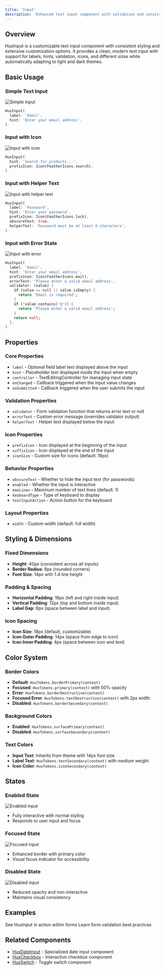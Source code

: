 ```yaml
---
title: 'Input'
description: 'Enhanced text input component with validation and consistent styling'
---
```


## Overview

HuxInput is a customizable text input component with consistent styling and extensive customization options. It provides a clean, modern text input with support for labels, hints, validation, icons, and different sizes while automatically adapting to light and dark themes.

## Basic Usage

### Simple Text Input
![Simple input](/images/input/input.png)

```dart
HuxInput(
  label: 'Email',
  hint: 'Enter your email address',
)
```

### Input with Icon
![Input with icon](/images/input/input-icon.png)

```dart
HuxInput(
  hint: 'Search for products...',
  prefixIcon: Icon(FeatherIcons.search),
)
```

### Input with Helper Text
![Input with helper text](/images/input/input-helper.png)

```dart
HuxInput(
  label: 'Password',
  hint: 'Enter your password',
  prefixIcon: Icon(FeatherIcons.lock),
  obscureText: true,
  helperText: 'Password must be at least 6 characters',
)
```

### Input with Error State
![Input with error](/images/input/input-error.png)

```dart
HuxInput(
  label: 'Email',
  hint: 'Enter your email address',
  prefixIcon: Icon(FeatherIcons.mail),
  errorText: 'Please enter a valid email address',
  validator: (value) {
    if (value == null || value.isEmpty) {
      return 'Email is required';
    }
    if (!value.contains('@')) {
      return 'Please enter a valid email address';
    }
    return null;
  },
)
```

## Properties

### Core Properties
- `label` - Optional field label text displayed above the input
- `hint` - Placeholder text displayed inside the input when empty
- `controller` - TextEditingController for managing input state
- `onChanged` - Callback triggered when the input value changes
- `onSubmitted` - Callback triggered when the user submits the input

### Validation Properties
- `validator` - Form validation function that returns error text or null
- `errorText` - Custom error message (overrides validator output)
- `helperText` - Helper text displayed below the input

### Icon Properties
- `prefixIcon` - Icon displayed at the beginning of the input
- `suffixIcon` - Icon displayed at the end of the input
- `iconSize` - Custom size for icons (default: 18px)

### Behavior Properties
- `obscureText` - Whether to hide the input text (for passwords)
- `enabled` - Whether the input is interactive
- `maxLines` - Maximum number of text lines (default: 1)
- `keyboardType` - Type of keyboard to display
- `textInputAction` - Action button for the keyboard

### Layout Properties
- `width` - Custom width (default: full width)

## Styling & Dimensions

### Fixed Dimensions
- **Height**: 40px (consistent across all inputs)
- **Border Radius**: 8px (rounded corners)
- **Font Size**: 14px with 1.4 line height

### Padding & Spacing
- **Horizontal Padding**: 18px (left and right inside input)
- **Vertical Padding**: 12px (top and bottom inside input)
- **Label Gap**: 6px (space between label and input)

### Icon Spacing
- **Icon Size**: 18px (default, customizable)
- **Icon Outer Padding**: 14px (space from edge to icon)
- **Icon Inner Padding**: 4px (space between icon and text)

## Color System

### Border Colors
- **Default**: `HuxTokens.borderPrimary(context)`
- **Focused**: `HuxTokens.primary(context)` with 50% opacity
- **Error**: `HuxTokens.borderDestructive(context)`
- **Focused Error**: `HuxTokens.textDestructive(context)` with 2px width
- **Disabled**: `HuxTokens.borderSecondary(context)`

### Background Colors
- **Enabled**: `HuxTokens.surfacePrimary(context)`
- **Disabled**: `HuxTokens.surfaceSecondary(context)`

### Text Colors
- **Input Text**: Inherits from theme with 14px font size
- **Label Text**: `HuxTokens.textSecondary(context)` with medium weight
- **Icon Color**: `HuxTokens.iconSecondary(context)`

## States

### Enabled State
![Enabled input](/images/input/input.png)
- Fully interactive with normal styling
- Responds to user input and focus

### Focused State
![Focused input](/images/input/input-focused.png)
- Enhanced border with primary color
- Visual focus indicator for accessibility

### Disabled State
![Disabled input](/images/input/input-disabled.png)
- Reduced opacity and non-interactive
- Maintains visual consistency

## Examples

<CardGroup cols={2}>
  <Card
    title="Form Building"
    icon="file-text"
    href="/examples/form-building"
  >
    See HuxInput in action within forms
  </Card>
  <Card
    title="Validation Patterns"
    icon="shield-check"
    href="/examples/validation"
  >
    Learn form validation best practices
  </Card>
</CardGroup>

## Related Components

- [HuxDateInput](/components/date-input) - Specialized date input component
- [HuxCheckbox](/components/checkbox) - Interactive checkbox component
- [HuxSwitch](/components/switch) - Toggle switch component

